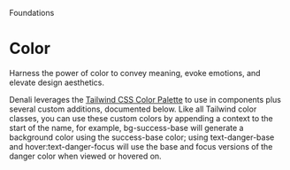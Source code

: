 
<Meta title="Foundations/Colors" />

<Subheading>Foundations</Subheading>
# Color
<Lead>Harness the power of color to convey meaning, evoke emotions, and elevate design aesthetics.</Lead>

Denali leverages the [Tailwind CSS Color Palette](https://tailwindcss.com/docs/customizing-colors)
to use in components plus several custom additions, documented below. Like all Tailwind
color classes, you can use these custom colors by appending a context to the start
of the name, for example, bg-success-base will generate a background color using
the success-base color; using text-danger-base and hover:text-danger-focus will use
the base and focus versions of the danger color when viewed or hovered on.

<SwatchBook />